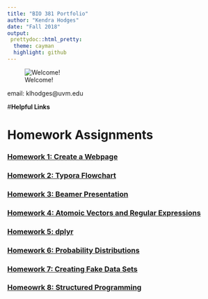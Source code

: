 ```yaml
---
title: "BIO 381 Portfolio"
author: "Kendra Hodges"
date: "Fall 2018"
output: 
 prettydoc::html_pretty:
  theme: cayman
  highlight: github
---
```


![Welcome!](/Users/kendrahodges/Desktop/Australia.JPG)

email: klhodges@uvm.edu

#**Helpful Links**


# **Homework Assignments**

### [Homework 1: Create a Webpage](index.html)

### [Homework 2: Typora Flowchart](test.Rmd)

### [Homework 3: Beamer Presentation](homework3.html)

### [Homework 4: Atomoic Vectors and Regular Expressions](Homework4.html)

### [Homework 5: dplyr](Homework5.html) 

### [Homework 6: Probability Distributions](Homework6.html)

### [Homework 7: Creating Fake Data Sets](Homework7.html)

### [Homeowrk 8: Structured Programming](Homework8.html)








